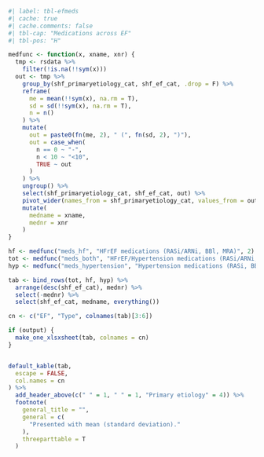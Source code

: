```r
#| label: tbl-efmeds
#| cache: true
#| cache.comments: false
#| tbl-cap: "Medications across EF"
#| tbl-pos: "H"

medfunc <- function(x, xname, xnr) {
  tmp <- rsdata %>%
    filter(!is.na(!!sym(x)))
  out <- tmp %>%
    group_by(shf_primaryetiology_cat, shf_ef_cat, .drop = F) %>%
    reframe(
      me = mean(!!sym(x), na.rm = T),
      sd = sd(!!sym(x), na.rm = T),
      n = n()
    ) %>%
    mutate(
      out = paste0(fn(me, 2), " (", fn(sd, 2), ")"),
      out = case_when(
        n == 0 ~ "-",
        n < 10 ~ "<10",
        TRUE ~ out
      )
    ) %>%
    ungroup() %>%
    select(shf_primaryetiology_cat, shf_ef_cat, out) %>%
    pivot_wider(names_from = shf_primaryetiology_cat, values_from = out) %>%
    mutate(
      medname = xname,
      mednr = xnr
    )
}

hf <- medfunc("meds_hf", "HFrEF medications (RASi/ARNi, BBl, MRA)", 2)
tot <- medfunc("meds_both", "HFrEF/Hypertension medications (RASi/ARNi, BBl, MRA, Diuretics, CCB, Antiadrenerga)", 1)
hyp <- medfunc("meds_hypertension", "Hypertension medications (RASi, BBl, MRA, Diuretics, CCB, Antiadrenerga)", 3)

tab <- bind_rows(tot, hf, hyp) %>%
  arrange(desc(shf_ef_cat), mednr) %>%
  select(-mednr) %>%
  select(shf_ef_cat, medname, everything())

cn <- c("EF", "Type", colnames(tab)[3:6])

if (output) {
  make_one_xlsxsheet(tab, colnames = cn)
}


default_kable(tab,
  escape = FALSE,
  col.names = cn
) %>%
  add_header_above(c(" " = 1, " " = 1, "Primary etiology" = 4)) %>%
  footnote(
    general_title = "",
    general = c(
      "Presented with mean (standard deviation)."
    ),
    threeparttable = T
  )
```
